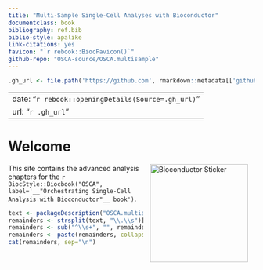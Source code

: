 ```yaml
--- 
title: "Multi-Sample Single-Cell Analyses with Bioconductor"
documentclass: book
bibliography: ref.bib
biblio-style: apalike
link-citations: yes
favicon: "`r rebook::BiocFavicon()`"
github-repo: "OSCA-source/OSCA.multisample"
---
```


```r
.gh_url <- file.path('https://github.com', rmarkdown::metadata[['github-repo']])
```

---
date: "`r rebook::openingDetails(Source=.gh_url)`"
url: "`r .gh_url`"
---

# Welcome {-}

<a href="https://bioconductor.org"><img src="`r rebook::BiocSticker('animated')`" width="200" alt="Bioconductor Sticker" align="right" style="margin: 0 1em 0 1em" /></a> 

This site contains the advanced analysis chapters for the `r BiocStyle::Biocbook("OSCA", label='__"Orchestrating Single-Cell Analysis with Bioconductor"__ book')`.
```r
text <- packageDescription("OSCA.multisample")$Description
remainders <- strsplit(text, "\\.\\s")[[1]][-1]
remainders <- sub("^\\s+", "", remainders)
remainders <- paste(remainders, collapse=". ")
cat(remainders, sep="\n")
```
